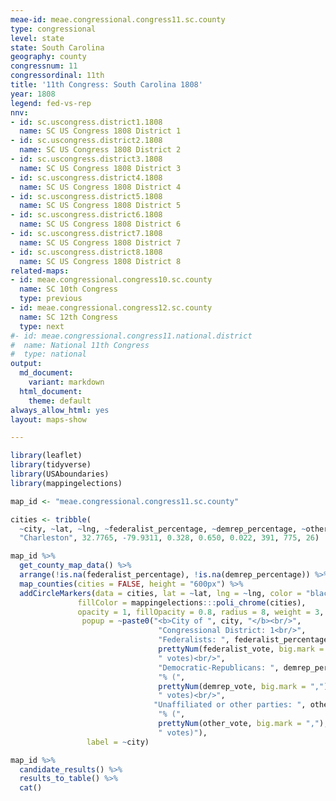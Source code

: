 ```yaml
---
meae-id: meae.congressional.congress11.sc.county
type: congressional
level: state
state: South Carolina
geography: county
congressnum: 11
congressordinal: 11th
title: '11th Congress: South Carolina 1808'
year: 1808
legend: fed-vs-rep
nnv:
- id: sc.uscongress.district1.1808
  name: SC US Congress 1808 District 1
- id: sc.uscongress.district2.1808
  name: SC US Congress 1808 District 2
- id: sc.uscongress.district3.1808
  name: SC US Congress 1808 District 3
- id: sc.uscongress.district4.1808
  name: SC US Congress 1808 District 4
- id: sc.uscongress.district5.1808
  name: SC US Congress 1808 District 5
- id: sc.uscongress.district6.1808
  name: SC US Congress 1808 District 6
- id: sc.uscongress.district7.1808
  name: SC US Congress 1808 District 7
- id: sc.uscongress.district8.1808
  name: SC US Congress 1808 District 8
related-maps:
- id: meae.congressional.congress10.sc.county
  name: SC 10th Congress
  type: previous
- id: meae.congressional.congress12.sc.county
  name: SC 12th Congress
  type: next
#- id: meae.congressional.congress11.national.district
#  name: National 11th Congress
#  type: national
output:
  md_document:
    variant: markdown
  html_document:
    theme: default
always_allow_html: yes
layout: maps-show

---
```


```r
library(leaflet)
library(tidyverse)
library(USAboundaries)
library(mappingelections)

map_id <- "meae.congressional.congress11.sc.county"

cities <- tribble(
  ~city, ~lat, ~lng, ~federalist_percentage, ~demrep_percentage, ~other_percentage, ~federalist_vote, ~demrep_vote, ~other_vote, 
  "Charleston", 32.7765, -79.9311, 0.328, 0.650, 0.022, 391, 775, 26)
```

<div class="map">

```r
map_id %>%
  get_county_map_data() %>%
  arrange(!is.na(federalist_percentage), !is.na(demrep_percentage)) %>%
  map_counties(cities = FALSE, height = "600px") %>% 
  addCircleMarkers(data = cities, lat = ~lat, lng = ~lng, color = "black",
               fillColor = mappingelections:::poli_chrome(cities),
               opacity = 1, fillOpacity = 0.8, radius = 8, weight = 3,
                popup = ~paste0("<b>City of ", city, "</b><br/>",
                                 "Congressional District: 1<br/>",
                                 "Federalists: ", federalist_percentage * 100, "% (", 
                                 prettyNum(federalist_vote, big.mark = ","), 
                                 " votes)<br/>",
                                 "Democratic-Republicans: ", demrep_percentage * 100,
                                 "% (", 
                                 prettyNum(demrep_vote, big.mark = ","),
                                 " votes)<br/>",
                                "Unaffiliated or other parties: ", other_percentage * 100,
                                 "% (", 
                                 prettyNum(other_vote, big.mark = ","),
                                 " votes)"),
                 label = ~city) 
```

</div>

<div class="results-table">

```r
map_id %>%
  candidate_results() %>%
  results_to_table() %>%
  cat()
```

</div>
